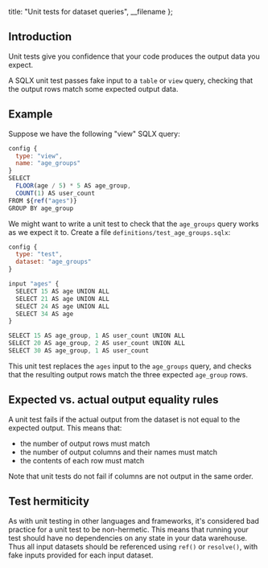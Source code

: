 
  title: "Unit tests for dataset queries",
  __filename
};


## Introduction

Unit tests give you confidence that your code produces the output data you expect.

A SQLX unit test passes fake input to a `table` or `view` query, checking that the output rows match some expected output data.

## Example

Suppose we have the following "view" SQLX query:

```js
config {
  type: "view",
  name: "age_groups"
}
SELECT
  FLOOR(age / 5) * 5 AS age_group,
  COUNT(1) AS user_count
FROM ${ref("ages")}
GROUP BY age_group
```

We might want to write a unit test to check that the `age_groups` query works as we expect it to. Create a file `definitions/test_age_groups.sqlx`:

```js
config {
  type: "test",
  dataset: "age_groups"
}

input "ages" {
  SELECT 15 AS age UNION ALL
  SELECT 21 AS age UNION ALL
  SELECT 24 AS age UNION ALL
  SELECT 34 AS age
}

SELECT 15 AS age_group, 1 AS user_count UNION ALL
SELECT 20 AS age_group, 2 AS user_count UNION ALL
SELECT 30 AS age_group, 1 AS user_count
```

This unit test replaces the `ages` input to the `age_groups` query, and checks that the resulting output rows match the three expected `age_group` rows.

## Expected vs. actual output equality rules

A unit test fails if the actual output from the dataset is not equal to the expected output. This means that:

- the number of output rows must match
- the number of output columns and their names must match
- the contents of each row must match

Note that unit tests do not fail if columns are not output in the same order.

## Test hermiticity

As with unit testing in other languages and frameworks, it's considered bad practice for a unit test to be non-hermetic. This means that running your test
should have no dependencies on any state in your data warehouse. Thus all input datasets should be referenced using `ref()` or `resolve()`, with fake inputs
provided for each input dataset.
